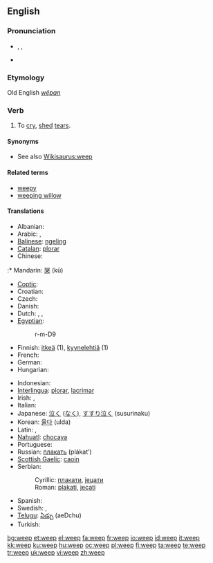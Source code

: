 ==English==

===Pronunciation===
* {{enPR|wēp}}, {{IPA|/wiːp/}}, {{SAMPA|/wi:p/}}
* {{audio|en-us-weep.ogg|Audio (US)}}
*: {{rhymes|iːp}}

===Etymology===
Old English ''[[wēpan]]''

===Verb===
{{en-verb|weeps|weeping|wept|wept}}

# To [[cry]], [[shed]] [[tear]]s.

====Synonyms====
* See also [[Wikisaurus:weep]]

====Related terms====
* [[weepy]]
* [[weeping willow]]

====Translations====
{{trans-top|To cry, shed tears}}
* Albanian: {{t-|sq|qan|xs=Albanian}}
* Arabic: {{t|ar|بكى|tr=bákaa|sc=Arab}} {{qualifier|perfect}}, {{t|ar|يبكي|tr=yabkii|sc=Arab}} {{qualifier|imperfect}}
* [[Balinese]]: [[ngeling]]
* [[Catalan]]: [[plorar]]
* Chinese:
:* Mandarin: [[哭]] (kū)
* [[Coptic]]: {{tø|cop|ⲣⲓⲙⲉ|tr=rime|sc=Copt}}
* Croatian: {{t-|hr|plakati}}
* Czech: {{t-|cs|plakat}}
* Danish: {{t|da|græde}}
* Dutch: {{t+|nl|huilen}}, {{t+|nl|wenen}}, {{t-|nl|schreien}}
* [[Egyptian]]: {{tø|egy|rm|sc=Egyp}}
*: <hiero>r-m-D9</hiero>
* Finnish: [[itkeä]] (1), [[kyynelehtiä]] (1)
* French: {{t+|fr|pleurer}}
* German: {{t+|de|weinen}}
* Hungarian: {{t+|hu|sír}}
{{trans-mid}}
* Indonesian: {{t+|id|tangis|xs=Indonesian}}
* [[Interlingua]]: [[plorar]], [[lacrimar]]
* Irish: {{t-|ga|caoin|xs=Irish}}, {{t-|ga|goil|xs=Irish}}
* Italian: {{t+|it|piangere}}
* Japanese: [[泣く]] ([[なく]]), [[すすり泣く]] (susurinaku)
* Korean: [[울다]] (ulda)
* Latin: {{t-|la|fleo|alt=fleō}}, {{t+|la|lacrimo|alt=lacrimō}}
* [[Nahuatl]]: [[chocaya]]
* Portuguese: {{t+|pt|chorar}}
* Russian: [[плакать]] (plákat’)
* [[Scottish Gaelic]]: [[caoin#Scottish Gaelic|caoin]]
* Serbian:
*: Cyrillic: [[плакати]], [[јецати]]
*: Roman: [[plakati]], [[jecati]]
* Spanish: {{t+|es|llorar}}
* Swedish: {{t+|sv|gråta}}, {{t+|sv|grina}}
* [[Telugu]]: [[ఏడ్చు]] (aeDchu)
* Turkish: {{t+|tr|ağlamak}}
{{trans-bottom}}

[[bg:weep]]
[[et:weep]]
[[el:weep]]
[[fa:weep]]
[[fr:weep]]
[[io:weep]]
[[id:weep]]
[[it:weep]]
[[kk:weep]]
[[ku:weep]]
[[hu:weep]]
[[oc:weep]]
[[pl:weep]]
[[fi:weep]]
[[ta:weep]]
[[te:weep]]
[[tr:weep]]
[[uk:weep]]
[[vi:weep]]
[[zh:weep]]